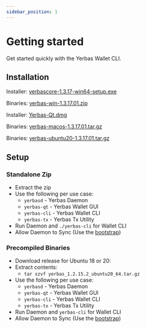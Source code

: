 ```yaml
---
sidebar_position: 1
---
```



# Getting started

Get started quickly with the Yerbas Wallet CLI.

## Installation

<Tabs>
  <TabItem value="windows" label="Windows" default>
    <p>Installer: <a href="https://github.com/The-Yerbas-Endeavor/yerbas/releases/download/1.3.17.01/yerbascore-1.3.17-win64-setup.exe" class="button button--primary">yerbascore-1.3.17-win64-setup.exe</a></p>
    <p>Binaries: <a href="https://github.com/The-Yerbas-Endeavor/yerbas/releases/download/1.3.17.01/yerbas-win-1.3.17.01.zip" class="button button--primary">yerbas-win-1.3.17.01.zip</a></p>
  </TabItem>
  <TabItem value="mac" label="Mac" default>
    <p>Installer: <a href="https://github.com/The-Yerbas-Endeavor/yerbas/releases/download/1.3.17.01/Yerbas-Qt.dmg" class="button button--primary">Yerbas-Qt.dmg</a></p>
    <p>Binaries: <a href="https://github.com/The-Yerbas-Endeavor/yerbas/releases/download/1.3.17.01/yerbas-macos-1.3.17.01.tar.gz" class="button button--primary">yerbas-macos-1.3.17.01.tar.gz</a></p>
  </TabItem>
  <TabItem value="linux" label="Linux">
    <p>Binaries: <a href="https://github.com/The-Yerbas-Endeavor/yerbas/releases/download/1.3.17.01/yerbas-ubuntu20-1.3.17.01.tar.gz" class="button button--primary">yerbas-ubuntu20-1.3.17.01.tar.gz</a></p>
  </TabItem>
</Tabs>

## Setup

### Standalone Zip

- Extract the zip
- Use the following per use case:
  - `yerbasd` - Yerbas Daemon
  - `yerbas-qt` - Yerbas Wallet GUI
  - `yerbas-cli` - Yerbas Wallet CLI
  - `yerbas-tx` - Yerbas Tx Utility
- Run Daemon and `./yerbas-cli` for Wallet CLI
- Allow Daemon to Sync (Use the [bootstrap](docs/wallet/bootstrap))

### Precompiled Binaries

- Download release for Ubuntu 18 or 20:
- Extract contents:
  - `tar xzvf yerbas_1.2.15.2_ubuntu20_64.tar.gz`
- Use the following per use case:
  - `yerbasd` - Yerbas Daemon
  - `yerbas-qt` - Yerbas Wallet GUI
  - `yerbas-cli` - Yerbas Wallet CLI
  - `yerbas-tx` - Yerbas Tx Utility
- Run Daemon and `yerbas-cli` for Wallet CLI
- Allow Daemon to Sync (Use the [bootstrap](docs/wallet/bootstrap))

